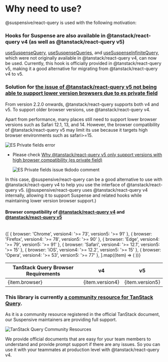 
# Why need to use?

@suspensive/react-query is used with the following motivation:

<Steps>

### Hooks for Suspense are also available in @tanstack/react-query v4 (as well as @tanstack/react-query v5)

[useSuspenseQuery](/docs/react-query/useSuspenseQuery), [useSuspenseQueries](/docs/react-query/useSuspenseQueries), and [useSuspenseInfiniteQuery](/docs/react-query/useSuspenseInfiniteQuery), which were not originally available in @tanstack/react-query v4, can now be used. Currently, this hook is officially provided in @tanstack/react-query v5, making it a good alternative for migrating from @tanstack/react-query v4 to v5.

### Solution for [the issue of @tanstack/react-query v5 not being able to support lower version browsers due to es private field](https://github.com/TanStack/query/issues/6371#issuecomment-1810246027)

<Callout type='info'>

From version 2.2.0 onwards, @tanstack/react-query supports both v4 and v5. To support older browser versions, use @tanstack/react-query v4.

</Callout>

Apart from performance, many places still need to support lower browser versions such as Safari 12.1, 13, and 14. However, the browser compatibility of @tanstack/react-query v5 may limit its use because it targets high browser environments such as safari>=15.

![ES Private fields error](/img/react-query_private-class-fields-error.png)

- Please check [Why @tanstack/react-query v5 only support versions with high browser compatibility (es private field)](https://github.com/TanStack/query/issues/6371#issuecomment-1810246027)

  ![ES Private fields issue tkdodo comment](/img/react-query_private-class-fields-tkdodo-comment.png)

In this case, @suspensive/react-query can be a good alternative to use with @tanstack/react-query v4 to help you use the interface of @tanstack/react-query v5.
(@suspensive/react-query uses @tanstack/react-query v4 internally, allowing it to support Suspense and related hooks while maintaining lower version browser support.)

#### Browser compatibility of [@tanstack/react-query v4](https://tanstack.com/query/v4/docs/framework/react/installation#requirements) and [@tanstack/react-query v5](https://tanstack.com/query/v5/docs/framework/react/installation#requirements)

<br />

<table>
  <thead>
    <tr>
      <th>TanStack Query Browser Requirements</th>
      <th>v4</th>
      <th>v5</th>
    </tr>
  </thead>
  <tbody>
    {[
      { browser: 'Chrome', version4: '>= 73', version5: '>= 91' },
      { browser: 'Firefox', version4: '>= 78', version5: '>= 90' },
      { browser: 'Edge', version4: '>= 79', version5: '>= 91' },
      { browser: 'Safari', version4: '>= 12.1', version5: '>= 15' },
      { browser: 'iOS', version4: '>= 12.2', version5: '>= 15' },
      { browser: 'Opera', version4: '>= 53', version5: '>= 77' },
    ].map((item) => (
      <tr key={item.browser}>
        <td>{item.browser}</td>
        <td className="text-center">{item.version4}</td>
        <td className="text-center">{item.version5}</td>
      </tr>
    ))}
  </tbody>
</table>

### This library is currently [a community resource for TanStack Query](https://tanstack.com/query/v4/docs/framework/react/community/suspensive-react-query).

As it is a community resource registered in the official TanStack document, our Suspensive maintainers are providing full support.

![TanStack Query Community Resources](/img/react-query_community-resources.png)

We provide official documents that are easy for your team members to understand and provide prompt support if there are any issues.
So you can use it with your teammates at production level with @tanstack/react-query v4.

</Steps>
